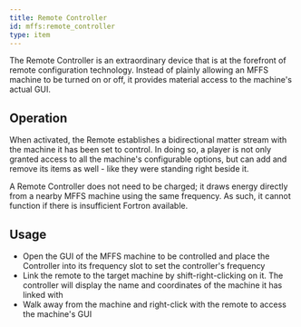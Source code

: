 ```yaml
---
title: Remote Controller
id: mffs:remote_controller
type: item
---
```


The Remote Controller is an extraordinary device that is at the forefront of remote configuration technology. Instead of
plainly allowing an MFFS machine to be turned on or off, it provides material access to the machine's actual GUI.

## Operation

When activated, the Remote establishes a bidirectional matter stream with the machine it has been set to control.
In doing so, a player is not only granted access to all the machine's configurable options, but can add and remove its
items as well - like they were standing right beside it.

A Remote Controller does not need to be charged; it draws energy directly from a nearby MFFS machine using the same
frequency. As such, it cannot function if there is insufficient Fortron available.

## Usage

- Open the GUI of the MFFS machine to be controlled and place the Controller into its frequency slot to set the
controller's frequency
- Link the remote to the target machine by shift-right-clicking on it. The controller will display the name and
coordinates of the machine it has linked with
- Walk away from the machine and right-click with the remote to access the machine's GUI